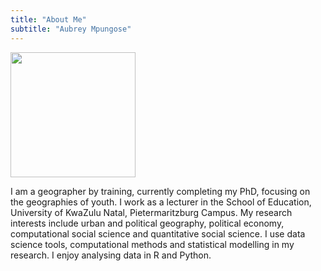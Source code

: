 ```yaml
---
title: "About Me"
subtitle: "Aubrey Mpungose"
---
```


![](images/aubrey.jpg){width=200}

I am a geographer by training, currently completing my PhD, focusing on the geographies of youth. I work as a lecturer in the School of Education, University of KwaZulu Natal, Pietermaritzburg Campus. My research interests include urban and political geography, political economy, computational social science and quantitative social science. I use data science tools,  computational methods and statistical modelling in my research. I enjoy analysing data in R and Python.

